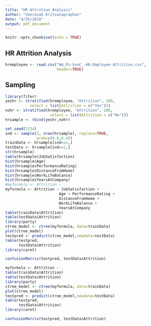 ```yaml
---
title: "HR Attrition Analysis"
author: "Veerasak Kritsanapraphan"
date: "4/25/2018"
output: pdf_document
---
```


```r
knitr::opts_chunk$set(echo = TRUE)
```

## HR Attrition Analysis



```r
hremployee <- read.csv("WA_Fn-UseC_-HR-Employee-Attrition.csv", 
                       header=TRUE)
```

## Sampling

```r
library(fifer)
yeshr <- stratified(hremployee, "Attrition", 200, 
           select = list(Attrition = c("Yes")))
nohr <- stratified(hremployee, "Attrition", 200, 
                    select = list(Attrition = c("No")))
hrsample <- rbind(yeshr,nohr)

set.seed(1234)
ind <- sample(2, nrow(hrsample), replace=TRUE, 
              prob=c(0.6,0.4))
trainData <- hrsample[ind==1,]
testData <- hrsample[ind==2,]
str(hrsample)
table(hrsample$JobSatisfaction)
hist(hrsample$Age)
hist(hrsample$PerformanceRating)
hist(hrsample$DistanceFromHome)
hist(hrsample$WorkLifeBalance)
hist(hrsample$YearsAtCompany)
#myformula <- Attrition ~ .
myformula <- Attrition ~ JobSatisfaction + 
                        Age + PerformanceRating +
                        DistanceFromHome + 
                        WorkLifeBalance + 
                        YearsAtCompany
table(trainData$Attrition)
table(testData$Attrition)
library(party)
ctree_model <- ctree(myformula, data=trainData)
plot(ctree_model)
testpred <- predict(ctree_model,newdata=testData)
table(testpred, 
      testData$Attrition)
library(caret)

confusionMatrix(testpred, testData$Attrition)
```

```r
myformula <- Attrition ~ .
table(trainData$Attrition)
table(testData$Attrition)
library(party)
ctree_model <- ctree(myformula, data=trainData)
plot(ctree_model)
testpred <- predict(ctree_model,newdata=testData)
table(testpred, 
      testData$Attrition)
library(caret)

confusionMatrix(testpred, testData$Attrition)
```

